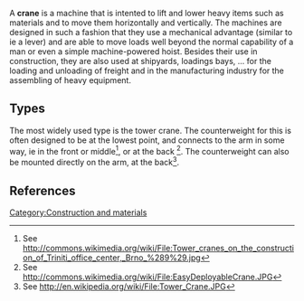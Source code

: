 A '''crane''' is a machine that is intented to lift and lower heavy items such as materials and to move them horizontally and vertically. The machines are designed in such a fashion that they use a mechanical advantage (similar to ie a lever) and are able to move loads well beyond the normal capability of a man or even a simple machine-powered hoist. Besides their use in construction, they are also used at shipyards, loadings bays, ... for the loading and unloading of freight and in the manufacturing industry for the assembling of heavy equipment.

==Types==
The most widely used type is the tower crane.
The counterweight for this is often designed to be at the lowest point, and connects to the arm in some way, ie in the front or middle<ref>See http://commons.wikimedia.org/wiki/File:Tower_cranes_on_the_construction_of_Triniti_office_center,_Brno_%289%29.jpg </ref>, or at the back <ref>See http://commons.wikimedia.org/wiki/File:EasyDeployableCrane.JPG</ref>. The counterweight can also be mounted directly on the arm, at the back<ref>See http://en.wikipedia.org/wiki/File:Tower_Crane.JPG</ref>.

==References==
{{reflist}}

[[Category:Construction and materials]]